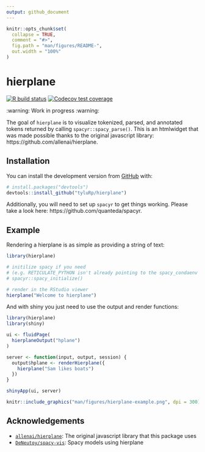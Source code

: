 ```yaml
---
output: github_document
---
```


<!-- README.md is generated from README.Rmd. Please edit that file -->

```r
knitr::opts_chunk$set(
  collapse = TRUE,
  comment = "#>",
  fig.path = "man/figures/README-",
  out.width = "100%"
)
```

# hierplane

<!-- badges: start -->
[![R build status](https://github.com/tyluRp/hierplane/workflows/R-CMD-check/badge.svg)](https://github.com/tyluRp/hierplane/actions)
[![Codecov test coverage](https://codecov.io/gh/tyluRp/hierplane/branch/master/graph/badge.svg)](https://codecov.io/gh/tyluRp/hierplane?branch=master)
<!-- badges: end -->

:warning: Work in progress :warning:

The goal of `hierplane` is to visualize tokenized, parsed, and annotated tokens returned by calling `spacyr::spacy_parse()`. This is an htmlwidget that was made possible thanks to the original javascript library: https://github.com/allenai/hierplane.

## Installation

You can install the development version from [GitHub](https://github.com/) with:

``` r
# install.packages("devtools")
devtools::install_github("tyluRp/hierplane")
```

Additionally, you will need to set up `spacyr` to get things working. Please take a look here: https://github.com/quanteda/spacyr.

## Example

Rendering a hierplane is as simple as providing a string of text:

```r
library(hierplane)

# initilize spacy if you need 
# (e.g. RETICULATE_PYTHON isn't already pointing to the spacy_condaenv in your .Renviron)
# spacyr::spacy_initialize()

# render in the RStudio viewer
hierplane("Welcome to hierplane")
```

And with shiny you just need to use the output and render functions:

```r
library(hierplane)
library(shiny)

ui <- fluidPage(
  hierplaneOutput("hplane")
)

server <- function(input, output, session) {
  output$hplane <- renderHierplane({
    hierplane("Sam likes boats")
  })
}

shinyApp(ui, server)
```

```r
knitr::include_graphics("man/figures/hierplane-example.png", dpi = 300)
```

## Acknowledgements

* [`allenai/hierplane`](https://github.com/allenai/hierplane): The original javascript library that this package uses
* [`DeNeutoy/spacy-vis`](https://github.com/DeNeutoy/spacy-vis): Spacy models using hierplane 
